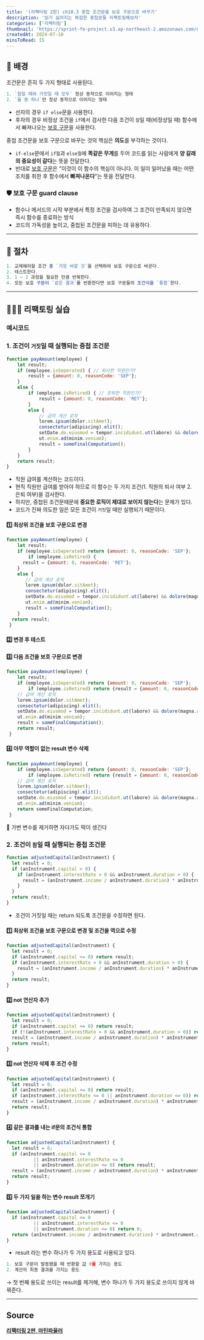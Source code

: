 ```yaml
---
title: '(리팩터링 2판) ch10.3 중첩 조건문을 보호 구문으로 바꾸기'
description: '읽기 싫어지는 복잡한 중첩문들 리팩토링해보자'
categories: ['리팩터링']
thumbnail: 'https://sprint-fe-project.s3.ap-northeast-2.amazonaws.com/globalnomad/profile_image/2-3_116_1720775346774.avif'
createdAt: 2024-07-10
minsToRead: 15
---
```


## 💭 배경

조건문은 흔히 두 가지 형태로 사용된다.

```jsx
1. `참일 때와 거짓일 때 모두` 정상 동작으로 이어지는 형태
2. `둘 중 하나`만 정상 동작으로 이어지는 형태
```

- 선자의 경우  `if else`문을 사용한다.
- 후자의 경우 비정상 조건을 `if`에서 검사한 다음 조건이 `참`일 때(비정상일 때) 함수에서 빠져나오는 <u>보호 구문</u>을 사용한다.


중첩 조건문을 보호 구문으로 바꾸는 것의 핵심은 **의도**를 부각하는 것이다.
- `if-else`문에서 `if절`과 `else절`에 **똑같은 무게**를 두어 코드를 읽는 사람에게 **양 갈래의 중요성이 같다**는 뜻을 전달한다.
- 반대로 <u>보호 구문</u>은 "이것이 이 함수의 핵심이 아니다. 이 일이 일어났을 때는 어떤 조치를 취한 후 함수에서 **빠져나온다**"는 뜻을 전달한다.

### 🛡️ 보호 구문 guard clause

- 함수나 메서드의 시작 부분에서 특정 조건을 검사하여 그 조건이 만족되지 않으면 즉시 함수를 종료하는 방식
- 코드의 가독성을 높이고, 중첩된 조건문을 피하는 데 유용하다.

---

## 📏 절차

```jsx
1. 교체해야할 조건 중 `가장 바깥 것`을 선택하여 보호 구문으로 바꾼다.
2. 테스트한다.
3. 1 ~ 2 과정을 필요한 만큼 반복한다.
4. 모든 보호 구문이 `같은 결과`를 반환한다면 보호 구문들의 조건식을 `통합`한다.
```

---

## 🧑🏻‍🏭 리팩토링 실습

### 예시코드

### 1. 조건이 `거짓`일 때 실행되는 중첩 조건문

```jsx
function payAmount(employee) {
    let result;
    if (employee.isSeperated) { // 퇴사한 직원인가?
        result = {amount: 0, reasonCode: 'SEP'};
    }
    else {
        if (employee.isRetired) { // 은퇴한 직원인가?
            result = {amount: 0, reasonCode: 'RET'};
        }
        else {
            // 급여 계산 로직
            lorem.ipsum(dolor.sitAmet);
            consectetur(adipiscing).elit();
            setDate.do.eiusmod = tempor.incididunt.ut(labore) && dolore(magna.aliqua);
            ut.enim.ad(minim.veniam);
            result = someFinalComputation();
        }
    }
    return result;
}
```

- 직원 급여를 계산하는 코드이다.
- 현직 직원만 급여를 받아야 하므로 이 함수는 두 가지 조건(1. 직원의 퇴사 여부 2. 은퇴 여부)을 검사한다.
- 하지만, 중첩된 조건문때문에 **중요한 로직이 제대로 보이지 않는다**는 문제가 있다.
- 코드가 진짜 의도한 일은 모든 조건이 `거짓`일 때만 실행되기 때문이다.

#### 1️⃣ 최상위 조건을 보호 구문으로 변경

```jsx
function payAmount(employee) {
    let result;
    if (employee.isSeperated) return {amount: 0, reasonCode: 'SEP'};
		if (employee.isRetired) { 
      result = {amount: 0, reasonCode: 'RET'};
    }
    else {
       // 급여 계산 로직
       lorem.ipsum(dolor.sitAmet);
       consectetur(adipiscing).elit();
       setDate.do.eiusmod = tempor.incididunt.ut(labore) && dolore(magna.aliqua);
       ut.enim.ad(minim.veniam);
       result = someFinalComputation();
    }
  return result;
 }
```

#### 2️⃣ 변경 후 테스트

#### 3️⃣ 다음 조건을 보호 구문으로 변경

```jsx
function payAmount(employee) {
    let result;
    if (employee.isSeperated) return {amount: 0, reasonCode: 'SEP'};
		if (employee.isRetired) return {result = {amount: 0, reasonCode: 'RET'};}
    // 급여 계산 로직
    lorem.ipsum(dolor.sitAmet);
    consectetur(adipiscing).elit();
    setDate.do.eiusmod = tempor.incididunt.ut(labore) && dolore(magna.aliqua);
    ut.enim.ad(minim.veniam);
    result = someFinalComputation();
    return result;
 }
```

#### 4️⃣ 아무 역할이 없는 result 변수 삭제

```jsx
function payAmount(employee) {
    if (employee.isSeperated) return {amount: 0, reasonCode: 'SEP'};
		if (employee.isRetired) return {result = {amount: 0, reasonCode: 'RET'};}
    // 급여 계산 로직
    lorem.ipsum(dolor.sitAmet);
    consectetur(adipiscing).elit();
    setDate.do.eiusmod = tempor.incididunt.ut(labore) && dolore(magna.aliqua);
    ut.enim.ad(minim.veniam);
    return someFinalComputation;
 }
```

<aside>
👀 가변 변수를 제거하면 자다가도 떡이 생긴다

</aside>

### 2. 조건이 `참`일 때 실행되는 중첩 조건문

```jsx
function adjustedCapital(anInstrument) {
  let result = 0;
  if (anInstrument.capital > 0) {
    if (anInstrument.interestRate > 0 && anInstrument.duration > 0) {
      result = (anInstrument.income / anInstrument.duration) * anInstrument.adjustmentFactor;
    }
  }
  return result;
}
```
- 조건이 거짓일 때는 return 되도록 조건문을 수정하면 된다.

#### 1️⃣ 최상위 조건을 보호 구문으로 변경 및 조건을 역으로 수정

```jsx
function adjustedCapital(anInstrument) {
  let result = 0;
  if (anInstrument.capital <= 0) return result;
  if (anInstrument.interestRate > 0 && anInstrument.duration > 0) {
    result = (anInstrument.income / anInstrument.duration) * anInstrument.adjustmentFactor;
  }
  return result;
}
```

#### 2️⃣ not 연산자 추가

```jsx
function adjustedCapital(anInstrument) {
  let result = 0;
  if (anInstrument.capital <= 0) return result;
  if (!(anInstrument.interestRate > 0 && anInstrument.duration > 0)) return result;
  result = (anInstrument.income / anInstrument.duration) * anInstrument.adjustmentFactor;
  return result;
}
```

#### 3️⃣ not 연산자 삭제 후 조건 수정

```jsx
function adjustedCapital(anInstrument) {
  let result = 0;
  if (anInstrument.capital <= 0) return result;
  if (anInstrument.interestRate <= 0 || anInstrument.duration <= 0)) return result;
  result = (anInstrument.income / anInstrument.duration) * anInstrument.adjustmentFactor;
  return result;
}
```

#### 4️⃣ 같은 결과를 내는 if문의 조건식 통합

```jsx
function adjustedCapital(anInstrument) {
  let result = 0;
  if (anInstrument.capital <= 0
		  || anInstrument.interestRate <= 0 
		  || anInstrument.duration <= 0) return result;
  result = (anInstrument.income / anInstrument.duration) * anInstrument.adjustmentFactor;
  return result;
}
```

#### 5️⃣ 두 가지 일을 하는 변수 result 쪼개기

```jsx
function adjustedCapital(anInstrument) {
  if (anInstrument.capital <= 0
		  || anInstrument.interestRate <= 0 
		  || anInstrument.duration <= 0) return 0;
  return (anInstrument.income / anInstrument.duration) * anInstrument.adjustmentFactor;
}
```

- result 라는 변수 하나가 두 가지 용도로 사용되고 있다.

```jsx
1. 보호 구문이 발동됐을 때 반환할 값 0을 가지는 용도
2. 계산의 최종 결과를 가지는 용도
```

→ 첫 번째 용도로 쓰이는 result를 제거해, 변수 하나가 두 가지 용도로 쓰이지 않게 바꿔준다.

---

## Source

[**리팩터링 2판, 마틴파울러**](https://www.yes24.com/Product/Goods/89649360)
